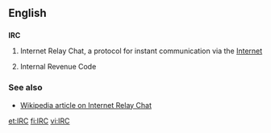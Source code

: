==English==

==={{initialism}}===
'''IRC'''

# {{internet}} Internet Relay Chat, a protocol for instant communication via the [[Internet]]
# {{US}} {{law}} Internal Revenue Code

===See also===
* [[w:IRC|Wikipedia article on Internet Relay Chat]]

[[et:IRC]]
[[fi:IRC]]
[[vi:IRC]]